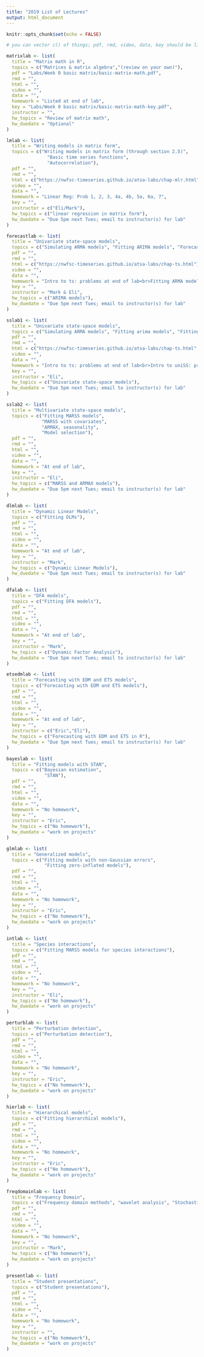 ```yaml
---
title: "2019 List of Lectures"
output: html_document
---
```


```r
knitr::opts_chunk$set(echo = FALSE)
```

```r
# you can vector c() of things; pdf, rmd, video, data, key should be links
```

```r
matrixlab <- list(
  title = "Matrix math in R",
  topics = c("Matrices & matrix algebra","(review on your own)"),
  pdf = "Labs/Week 0 basic matrix/basic-matrix-math.pdf",
  rmd = "",
  html = "",
  video = "",
  data = "",
  homework = "Listed at end of lab",
  key = "Labs/Week 0 basic matrix/basic-matrix-math-key.pdf",
  instructor = "",
  hw_topics = "Review of matrix math",
  hw_duedate = "Optional"
)
```

```r
lmlab <- list(
  title = "Writing models in matrix form",
  topics = c("Writing models in matrix form (through section 2.5)",
               "Basic time series functions",
               "Autocorrelation"),
  pdf = "",
  rmd = "",
  html = c("https://nwfsc-timeseries.github.io/atsa-labs/chap-mlr.html","https://nwfsc-timeseries.github.io/atsa-labs/chap-ts.html"),
  video = "",
  data = "",
  homework = "Linear Reg: Prob 1, 2, 3, 4a, 4b, 5a, 6a, 7",
  key = "",
  instructor = c("Eli/Mark"),
  hw_topics = c("linear regression in matrix form"),
  hw_duedate = "Due 5pm next Tues; email to instructor(s) for lab"
)
```

```r
forecastlab <- list(
  title = "Univariate state-space models",
  topics = c("Simulating ARMA models", "Fitting ARIMA models", "Forecasting with ARIMA models"),
  pdf = "",
  rmd = "",
  html = c("https://nwfsc-timeseries.github.io/atsa-labs/chap-ts.html"),
  video = "",
  data = "",
  homework = "Intro to ts: problems at end of lab<br>Fitting ARMA models: problems at end of chapter",
  key = "",
  instructor = "Mark & Eli",
  hw_topics = c("ARIMA models"),
  hw_duedate = "Due 5pm next Tues; email to instructor(s) for lab"
)
```

```r
sslab1 <- list(
  title = "Univariate state-space models",
  topics = c("Simulating ARMA models", "Fitting arima models", "Fitting univariate state-space models"),
  pdf = "",
  rmd = "",
  html = c("https://nwfsc-timeseries.github.io/atsa-labs/chap-ts.html", "https://nwfsc-timeseries.github.io/atsa-labs/chap-univariate-state-space.html"),
  video = "",
  data = "",
  homework = "Intro to ts: problems at end of lab<br>Intro to uniSS: problems at end of chapter",
  key = "",
  instructor = "Eli",
  hw_topics = c("Univariate state-space models"),
  hw_duedate = "Due 5pm next Tues; email to instructor(s) for lab"
)
```

```r
sslab2 <- list(
  title = "Multivariate state-space models",
  topics = c("Fitting MARSS models",
             "MARSS with covariates",
             "ARMAX, seasonality",
             "Model selection"),
  pdf = "",
  rmd = "",
  html = "",
  video = "",
  data = "",
  homework = "At end of lab",
  key = "",
  instructor = "Eli",
  hw_topics = c("MARSS and ARMAX models"),
  hw_duedate = "Due 5pm next Tues; email to instructor(s) for lab"
)
```

```r
dlmlab <- list(
  title = "Dynamic Linear Models",
  topics = c("Fitting DLMs"),
  pdf = "",
  rmd = "",
  html = "",
  video = "",
  data = "",
  homework = "At end of lab",
  key = "",
  instructor = "Mark",
  hw_topics = c("Dynamic Linear Models"),
  hw_duedate = "Due 5pm next Tues; email to instructor(s) for lab"
)
```

```r
dfalab <- list(
  title = "DFA models",
  topics = c("Fitting DFA models"),
  pdf = "",
  rmd = "",
  html = "",
  video = "",
  data = "",
  homework = "At end of lab",
  key = "",
  instructor = "Mark",
  hw_topics = c("Dynamic Factor Analysis"),
  hw_duedate = "Due 5pm next Tues; email to instructor(s) for lab"
)
```

```r
etsedmlab <- list(
  title = "Forecasting with EDM and ETS models",
  topics = c("Forecasting with EDM and ETS models"),
  pdf = "",
  rmd = "",
  html = "",
  video = "",
  data = "",
  homework = "At end of lab",
  key = "",
  instructor = c("Eric","Eli"),
  hw_topics = c("Forecasting with EDM and ETS in R"),
  hw_duedate = "Due 5pm next Tues; email to instructor(s) for lab"
)
```

```r
bayeslab <- list(
  title = "Fitting models with STAN",
  topics = c("Bayesian estimation",
              "STAN"),
  pdf = "",
  rmd = "",
  html = "",
  video = "",
  data = "",
  homework = "No homework",
  key = "",
  instructor = "Eric",
  hw_topics = c("No homework"),
  hw_duedate = "work on projects"
)
```


```r
glmlab <- list(
  title = "Generalized models",
  topics = c("Fitting models with non-Gaussian errors",
              "Fitting zero-inflated models"),
  pdf = "",
  rmd = "",
  html = "",
  video = "",
  data = "",
  homework = "No homework",
  key = "",
  instructor = "Eric",
  hw_topics = c("No homework"),
  hw_duedate = "work on projects"
)
```

```r
intlab <- list(
  title = "Species interactions",
  topics = c("Fitting MARSS models for species interactions"),
  pdf = "",
  rmd = "",
  html = "",
  video = "",
  data = "",
  homework = "No homework",
  key = "",
  instructor = "Eli",
  hw_topics = c("No homework"),
  hw_duedate = "work on projects"
)
```

```r
perturblab <- list(
  title = "Perturbation detection",
  topics = c("Perturbation detection"),
  pdf = "",
  rmd = "",
  html = "",
  video = "",
  data = "",
  homework = "No homework",
  key = "",
  instructor = "Eric",
  hw_topics = c("No homework"),
  hw_duedate = "work on projects"
)
```

```r
hierlab <- list(
  title = "Hierarchical models",
  topics = c("Fitting hierarchical models"),
  pdf = "",
  rmd = "",
  html = "",
  video = "",
  data = "",
  homework = "No homework",
  key = "",
  instructor = "Eric",
  hw_topics = c("No homework"),
  hw_duedate = "work on projects"
)
```


```r
freqdomainlab <- list(
  title = "Frequency Domain",
  topics = c("Frequency domain methods", "wavelet analysis", "Stochastic volatility"),
  pdf = "",
  rmd = "",
  html = "",
  video = "",
  data = "",
  homework = "No homework",
  key = "",
  instructor = "Mark",
  hw_topics = c("No homework"),
  hw_duedate = "work on projects"
)
```


```r
presentlab <- list(
  title = "Student presentations",
  topics = c("Student presentations"),
  pdf = "",
  rmd = "",
  html = "",
  video = "",
  data = "",
  homework = "No homework",
  key = "",
  instructor = "",
  hw_topics = c("No homework"),
  hw_duedate = "work on projects"
)
```

